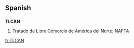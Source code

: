 ==Spanish==

==={{initialism}}===
'''TLCAN'''

# Tratado de Libre Comercio de América del Norte; [[NAFTA]]

[[fr:TLCAN]]